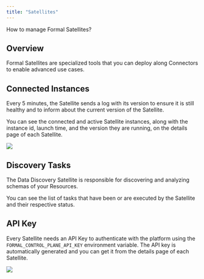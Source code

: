 ```yaml
---
title: "Satellites"
---
```


How to manage Formal Satellites?

## Overview

Formal Satellites are specialized tools that you can deploy along Connectors to enable advanced use cases.

## Connected Instances

Every 5 minutes, the Satellite sends a log with its version to ensure it is still healthy and to inform about the current version of the Satellite.

You can see the connected and active Satellite instances, along with the instance id, launch time, and the version they are running, on the details page of each Satellite.

<img src="/assets/images/connected_instances.png" />

## Discovery Tasks

The Data Discovery Satellite is responsible for discovering and analyzing schemas of your Resources.

You can see the list of tasks that have been or are executed by the Satellite and their respective status.

## API Key

Every Satellite needs an API Key to authenticate with the platform using the `FORMAL_CONTROL_PLANE_API_KEY` environment variable. The API key is automatically generated and you can get it from the details page of each Satellite.

<img src="/assets/images/formal_control_plane_api_key.png" />
